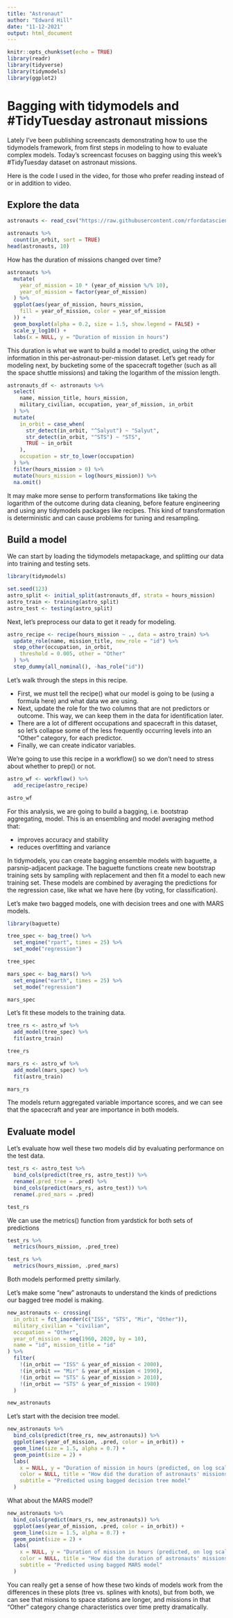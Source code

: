 ```yaml
---
title: "Astronaut"
author: "Edward Hill"
date: "11-12-2021"
output: html_document
---
```


```r
knitr::opts_chunk$set(echo = TRUE)
library(readr)
library(tidyverse)
library(tidymodels)
library(ggplot2)
```

# Bagging with tidymodels and #TidyTuesday astronaut missions

Lately I’ve been publishing screencasts demonstrating how to use the tidymodels framework, from first steps in modeling to how to evaluate complex models. Today’s screencast focuses on bagging using this week’s #TidyTuesday dataset on astronaut missions.

Here is the code I used in the video, for those who prefer reading instead of or in addition to video.

## Explore the data


```r
astronauts <- read_csv("https://raw.githubusercontent.com/rfordatascience/tidytuesday/master/data/2020/2020-07-14/astronauts.csv")

astronauts %>%
  count(in_orbit, sort = TRUE)
head(astronauts, 10)
```
How has the duration of missions changed over time?

```r
astronauts %>%
  mutate(
    year_of_mission = 10 * (year_of_mission %/% 10),
    year_of_mission = factor(year_of_mission)
  ) %>%
  ggplot(aes(year_of_mission, hours_mission,
    fill = year_of_mission, color = year_of_mission
  )) +
  geom_boxplot(alpha = 0.2, size = 1.5, show.legend = FALSE) +
  scale_y_log10() +
  labs(x = NULL, y = "Duration of mission in hours")
```

This duration is what we want to build a model to predict, using the other information in this per-astronaut-per-mission dataset. Let’s get ready for modeling next, by bucketing some of the spacecraft together (such as all the space shuttle missions) and taking the logarithm of the mission length.

```r
astronauts_df <- astronauts %>%
  select(
    name, mission_title, hours_mission,
    military_civilian, occupation, year_of_mission, in_orbit
  ) %>%
  mutate(
    in_orbit = case_when(
      str_detect(in_orbit, "^Salyut") ~ "Salyut",
      str_detect(in_orbit, "^STS") ~ "STS",
      TRUE ~ in_orbit
    ),
    occupation = str_to_lower(occupation)
  ) %>%
  filter(hours_mission > 0) %>%
  mutate(hours_mission = log(hours_mission)) %>%
  na.omit()
```

It may make more sense to perform transformations like taking the logarithm of the outcome during data cleaning, before feature engineering and using any tidymodels packages like recipes. This kind of transformation is deterministic and can cause problems for tuning and resampling.

## Build a model

We can start by loading the tidymodels metapackage, and splitting our data into training and testing sets.


```r
library(tidymodels)

set.seed(123)
astro_split <- initial_split(astronauts_df, strata = hours_mission)
astro_train <- training(astro_split)
astro_test <- testing(astro_split)

```


Next, let’s preprocess our data to get it ready for modeling.

```r
astro_recipe <- recipe(hours_mission ~ ., data = astro_train) %>%
  update_role(name, mission_title, new_role = "id") %>%
  step_other(occupation, in_orbit,
    threshold = 0.005, other = "Other"
  ) %>%
  step_dummy(all_nominal(), -has_role("id"))
```

Let’s walk through the steps in this recipe.

* First, we must tell the recipe() what our model is going to be (using a formula here) and what data we are using.
* Next, update the role for the two columns that are not predictors or outcome. This way, we can keep them in the data for identification later.
* There are a lot of different occupations and spacecraft in this dataset, so let’s collapse some of the less frequently occurring levels into an “Other” category, for each predictor.
* Finally, we can create indicator variables.

We’re going to use this recipe in a workflow() so we don’t need to stress about whether to prep() or not.

```r
astro_wf <- workflow() %>%
  add_recipe(astro_recipe)

astro_wf
```

For this analysis, we are going to build a bagging, i.e. bootstrap aggregating, model. This is an ensembling and model averaging method that:

* improves accuracy and stability
* reduces overfitting and variance

In tidymodels, you can create bagging ensemble models with baguette, a parsnip-adjacent package. The baguette functions create new bootstrap training sets by sampling with replacement and then fit a model to each new training set. These models are combined by averaging the predictions for the regression case, like what we have here (by voting, for classification).

Let’s make two bagged models, one with decision trees and one with MARS models.

```r
library(baguette)

tree_spec <- bag_tree() %>%
  set_engine("rpart", times = 25) %>%
  set_mode("regression")

tree_spec
```

```r
mars_spec <- bag_mars() %>%
  set_engine("earth", times = 25) %>%
  set_mode("regression")

mars_spec
```

Let’s fit these models to the training data.

```r
tree_rs <- astro_wf %>%
  add_model(tree_spec) %>%
  fit(astro_train)

tree_rs
```

```r
mars_rs <- astro_wf %>%
  add_model(mars_spec) %>%
  fit(astro_train)

mars_rs
```

The models return aggregated variable importance scores, and we can see that the spacecraft and year are importance in both models.

## Evaluate model

Let’s evaluate how well these two models did by evaluating performance on the test data.

```r
test_rs <- astro_test %>%
  bind_cols(predict(tree_rs, astro_test)) %>%
  rename(.pred_tree = .pred) %>%
  bind_cols(predict(mars_rs, astro_test)) %>%
  rename(.pred_mars = .pred)

test_rs
```

We can use the metrics() function from yardstick for both sets of predictions

```r
test_rs %>%
  metrics(hours_mission, .pred_tree)
```

```r
test_rs %>%
  metrics(hours_mission, .pred_mars)
```

Both models performed pretty similarly.

Let’s make some “new” astronauts to understand the kinds of predictions our bagged tree model is making.

```r
new_astronauts <- crossing(
  in_orbit = fct_inorder(c("ISS", "STS", "Mir", "Other")),
  military_civilian = "civilian",
  occupation = "Other",
  year_of_mission = seq(1960, 2020, by = 10),
  name = "id", mission_title = "id"
) %>%
  filter(
    !(in_orbit == "ISS" & year_of_mission < 2000),
    !(in_orbit == "Mir" & year_of_mission < 1990),
    !(in_orbit == "STS" & year_of_mission > 2010),
    !(in_orbit == "STS" & year_of_mission < 1980)
  )

new_astronauts
```

Let’s start with the decision tree model.

```r
new_astronauts %>%
  bind_cols(predict(tree_rs, new_astronauts)) %>%
  ggplot(aes(year_of_mission, .pred, color = in_orbit)) +
  geom_line(size = 1.5, alpha = 0.7) +
  geom_point(size = 2) +
  labs(
    x = NULL, y = "Duration of mission in hours (predicted, on log scale)",
    color = NULL, title = "How did the duration of astronauts' missions change over time?",
    subtitle = "Predicted using bagged decision tree model"
  )
```

What about the MARS model?

```r
new_astronauts %>%
  bind_cols(predict(mars_rs, new_astronauts)) %>%
  ggplot(aes(year_of_mission, .pred, color = in_orbit)) +
  geom_line(size = 1.5, alpha = 0.7) +
  geom_point(size = 2) +
  labs(
    x = NULL, y = "Duration of mission in hours (predicted, on log scale)",
    color = NULL, title = "How did the duration of astronauts' missions change over time?",
    subtitle = "Predicted using bagged MARS model"
  )
```

You can really get a sense of how these two kinds of models work from the differences in these plots (tree vs. splines with knots), but from both, we can see that missions to space stations are longer, and missions in that “Other” category change characteristics over time pretty dramatically.

